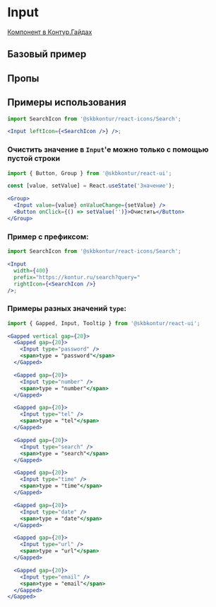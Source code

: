 
<Meta of={InputStories} />

# Input

[Компонент в Контур.Гайдах](https)

## Базовый пример
<Primary />

## Пропы
<Controls />

## Примеры использования

```jsx harmony
import SearchIcon from '@skbkontur/react-icons/Search';

<Input leftIcon={<SearchIcon />} />;
```

### Очистить значение в `Input`'е можно только с помощью пустой строки

```jsx harmony
import { Button, Group } from '@skbkontur/react-ui';

const [value, setValue] = React.useState('Значение');

<Group>
  <Input value={value} onValueChange={setValue} />
  <Button onClick={() => setValue('')}>Очистить</Button>
</Group>
```

### Пример с префиксом:

```jsx harmony
import SearchIcon from '@skbkontur/react-icons/Search';

<Input
  width={400}
  prefix="https://kontur.ru/search?query="
  rightIcon={<SearchIcon />}
/>;
```

### Примеры разных значений `type`:

```jsx harmony
import { Gapped, Input, Tooltip } from '@skbkontur/react-ui';

<Gapped vertical gap={20}>
  <Gapped gap={20}>
    <Input type="password" />
    <span>type = "password"</span>
  </Gapped>

  <Gapped gap={20}>
    <Input type="number" />
    <span>type = "number"</span>
  </Gapped>

  <Gapped gap={20}>
    <Input type="tel" />
    <span>type = "tel"</span>
  </Gapped>

  <Gapped gap={20}>
    <Input type="search" />
    <span>type = "search"</span>
  </Gapped>

  <Gapped gap={20}>
    <Input type="time" />
    <span>type = "time"</span>
  </Gapped>

  <Gapped gap={20}>
    <Input type="date" />
    <span>type = "date"</span>
  </Gapped>

  <Gapped gap={20}>
    <Input type="url" />
    <span>type = "url"</span>
  </Gapped>

  <Gapped gap={20}>
    <Input type="email" />
    <span>type = "email"</span>
  </Gapped>
</Gapped>
```
